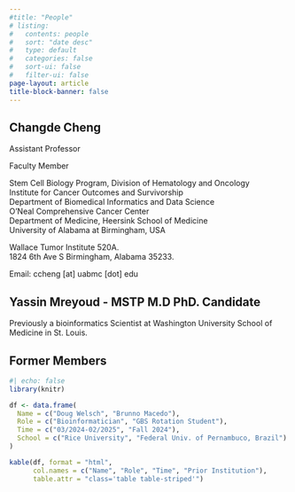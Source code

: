 ```yaml
---
#title: "People"
# listing:
#   contents: people
#   sort: "date desc"
#   type: default
#   categories: false
#   sort-ui: false
#   filter-ui: false
page-layout: article
title-block-banner: false
---
```


## Changde Cheng

Assistant Professor

Faculty Member

Stem Cell Biology Program, Division of Hematology and Oncology\
Institute for Cancer Outcomes and Survivorship\
Department of Biomedical Informatics and Data Science\
O’Neal Comprehensive Cancer Center\
Department of Medicine, Heersink School of Medicine\
University of Alabama at Birmingham, USA\

Wallace Tumor Institute 520A. \
1824 6th Ave S Birmingham, Alabama 35233. \

Email: ccheng [at] uabmc [dot] edu

<!-- He started his academic journey at [Peking University](https://en.wikipedia.org/wiki/Peking_University), one of China’s most prestigious universities.  He continued to pursue his education and training at  [UCLA](https://en.wikipedia.org/wiki/University_of_California,_Los_Angeles), with Dr. Charles Taylor, a pioneering researcher exploring fundamental questions about language evolution and artificial life; and at the [University of Notre Dame](https://en.wikipedia.org/wiki/University_of_Notre_Dame), with Dr. [Nora Besansky](https://en.wikipedia.org/wiki/Nora_J._Besansky), on ecological genomics of adaptation and speciation. -->

<!-- During his postdoctoral fellowship at the [University of Texas at Austin](https://en.wikipedia.org/wiki/University_of_Texas_at_Austin), he worked with Dr. [Mark Kirkpatrick](https://en.wikipedia.org/wiki/Mark_Kirkpatrick), in population genetics and theoretical biology, and Dr. [David Houle](https://www.bio.fsu.edu/faculty.php?faculty-id=houle), in quantitative genetics and the evolution of complex traits. After that, he worked as a senior/lead computational research scientist at [St. Jude Children's Research Hospital](https://en.wikipedia.org/wiki/St._Jude_Children%27s_Research_Hospital), a world-renowned institution at the forefront of pediatric cancer research and treatment, where he contributed to their mission of finding cures and saving children's lives. -->

<!-- Currently, he serves as a faculty member and head of bioinformatics in the Stem Cell Program and the Institute for Cancer Outcomes and Survivorship at the Heersink School of Medicine, [University of Alabama at Birmingham](https://en.wikipedia.org/wiki/University_of_Alabama_at_Birmingham_School_of_Medicine). His work integrates expertise in genetics, bioinformatics, and computational biology to advance understanding and treatment of cancer and other complex diseases. -->

## Yassin Mreyoud - MSTP M.D PhD. Candidate

Previously a bioinformatics Scientist at Washington University School of Medicine in St. Louis.

## Former Members


```r
#| echo: false
library(knitr)

df <- data.frame(
  Name = c("Doug Welsch", "Brunno Macedo"),
  Role = c("Bioinformatician", "GBS Rotation Student"),
  Time = c("03/2024-02/2025", "Fall 2024"),
  School = c("Rice University", "Federal Univ. of Pernambuco, Brazil")
)

kable(df, format = "html",
      col.names = c("Name", "Role", "Time", "Prior Institution"),
      table.attr = "class='table table-striped'")
```


<!-- ## Doug Welsch - Bioinformatician -->

<!-- He earned a Bachelor of Science degree in Computer Science from [William Marsh Rice University](https://en.wikipedia.org/wiki/Rice_University), a leading research university in the United States. During his college years, he also pursued a minor in Biochemistry and Cell Biology. As a student researcher at Rice, he worked in Dr. M. Neal [Waxham's lab](https://sites.google.com/uth.edu/waxham-lab/home) at The University of Texas Health Science Center at Houston, focusing on image analysis of synthetic lipid vesicles under cryo-EM, and co-authored a publication in [*Biophysical Reports*]{.underline}. He also worked in Dr. [Hongjie Li's Lab](https://www.bcm.edu/people-search/hongjie-li-66406) at Baylor College of Medicine under the supervision of Dr. Tzu-Chiao Lu on single-cell data analysis and published a co-authored paper in [*Science*]{.underline}. -->

<!-- ## Brunno Macedo - PhD student -->

<!-- He received a Bachelor's degree in Biomedical Sciences from the [Federal University of Pernambuco in Brazil](https://en.wikipedia.org/wiki/Federal_University_of_Pernambuco), where he gained experience in clinical and laboratory hematology while working as a teacher's assistant for both undergraduate and professional specialization courses for two years. He recently completed a Master of Sciences degree from the [University of São Paulo](https://en.wikipedia.org/wiki/University_of_S%C3%A3o_Paulo) at Ribeirão Preto Medical School (Internal Medicine Graduate Program). During his Master's program, he conducted research in [Dr. Fabiola Traina's lab](https://rio.fmrp.usp.br/fabiolatraina/), which focuses on molecular alterations and signaling pathways in myeloid neoplasms. Currently, Brunno is a PhD student at the University of Alabama at Birmingham. -->

